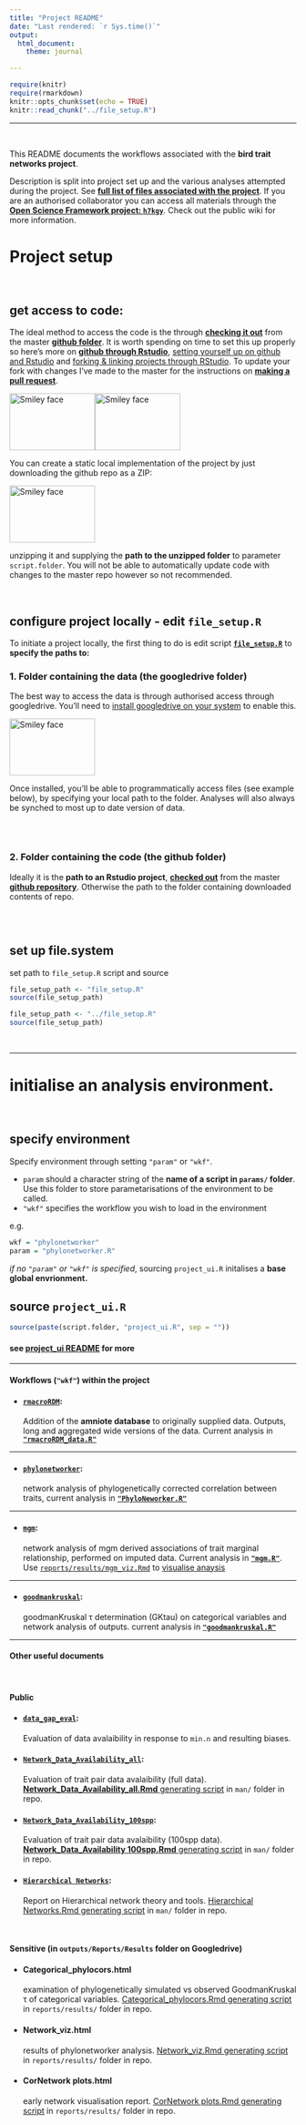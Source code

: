 ```yaml
---
title: "Project README"
date: "Last rendered: `r Sys.time()`"
output: 
  html_document:
    theme: journal

---
```



```r
require(knitr)
require(rmarkdown)
knitr::opts_chunk$set(echo = TRUE)
knitr::read_chunk("../file_setup.R")
```

***

<br>

This README documents the workflows associated with the **bird trait networks project**. 

Description is split into project set up and the various analyses attempted during the project. See [**full list of files associated with the project**](http://annakrystalli.github.io/bird_trait_networks/file_system.html). If you are an authorised collaborator you can access all materials through the [**Open Science Framework project: `h7kgy`**](https://osf.io/h7kgy/). Check out the public wiki for more information.

# **Project setup**

<br>

## **get access to code:**

The ideal method to access the code is the through [**checking it out**](http://www.molecularecologist.com/2013/11/using-github-with-r-and-rstudio/) from the master [**github folder**](https://github.com/annakrystalli/bird_trait_networks). It is worth spending on time to set this up properly so here's more on [**github through Rstudio**](https://annakrystalli.github.io/Mozfest_github-rstudio/index.html), [setting yourself up on github and Rstudio](https://github.com/mikecroucher/ISBE_Symposium) and [forking & linking projects through RStudio](https://annakrystalli.github.io/Mozfest_github-rstudio/evolottery.html). To update your fork with changes I've made to the master for the instructions on [**making a pull request**](http://annakrystalli.github.io/bird_trait_networks/pulling_repo.html).

<img src="assets/repo.png" alt="Smiley face" height="100" width="150"><img src="assets/rstudio.png" alt="Smiley face" height="100" width="150">

You can create a static local implementation of the project by just downloading the github repo as a ZIP: 

<img src="assets/dwnld_repo.png" alt="Smiley face" height="100" width="150">

unzipping it and supplying the **path to the unzipped folder** to parameter `script.folder`. You will not be able to automatically update code with changes to the master repo however so not recommended.

<br>

## **configure project locally - edit `file_setup.R`**

To initiate a project locally, the first thing to do is edit script [**`file_setup.R`**](https://github.com/annakrystalli/bird_trait_networks/blob/master/file_setup.R) to **specify the paths to:**

### 1. Folder containing the data (the googledrive folder)

The best way to access the data is through authorised access through googledrive. You'll need to [install googledrive on your system](https://www.google.com/intl/en-GB/drive/download/) to enable this. 

<img src="assets/gdrive.png" alt="Smiley face" height="100" width="150">

Once installed, you'll be able to programmatically access files (see example below), by specifying your local path to the folder.  Analyses will also always be synched to most up to date version of data.

```r

```

<br>

### 2. Folder containing the code (the github folder)

Ideally it is the **path to an Rstudio project**, [**checked out**](http://www.molecularecologist.com/2013/11/using-github-with-r-and-rstudio/) from the master [**github repository**](https://github.com/annakrystalli/bird_trait_networks). Otherwise the path to the folder containing downloaded contents of repo.



```r

```
<br>

## **set up file.system**
set path to `file_setup.R` script and source
```r
file_setup_path <- "file_setup.R"
source(file_setup_path)
```

```r
file_setup_path <- "../file_setup.R"
source(file_setup_path)
```

<br>

***

# **initialise an analysis environment.** 

<br>

## **specify environment**

Specify environment through setting `"param"` or `"wkf"`. 

 - `param` should a character string of the **name of a script in `params/` folder**. Use this folder to store parametarisations of the environment to be called. 
 - `"wkf"` specifies the workflow you wish to load in the environment

e.g.
```r
wkf = "phylonetworker"
param = "phylonetworker.R"
```


*if no `"param"` or `"wkf"` is specified*, sourcing `project_ui.R` initalises a **base global envrionment.** 


## **source `project_ui.R`**


```r
source(paste(script.folder, "project_ui.R", sep = ""))
```

#### see [**project_ui README**](http://annakrystalli.github.io/bird_trait_networks/project_ui.nb.html) for more

***
#### Workflows (`"wkf"`) within the project

- #### [**`rmacroRDM`**](http://annakrystalli.github.io/bird_trait_networks/rmacroRDM.nb.html): 
Addition of the **amniote database** to originally supplied data. Outputs, long and aggregated wide versions of the data. Current analysis in [**`"rmacroRDM_data.R"`**](https://github.com/annakrystalli/bird_trait_networks/blob/master/rmacroRDM_data.R) 

***

- #### [**`phylonetworker`**](http://annakrystalli.github.io/bird_trait_networks/PhyloNetworker_README.nb.html): 
network analysis of phylogenetically corrected correlation between traits, current analysis in [**`"PhyloNeworker.R"`**](https://github.com/annakrystalli/bird_trait_networks/blob/master/PhyloNetworker.R)

***

- #### [**`mgm`**](http://annakrystalli.github.io/bird_trait_networks/mgm.html): 
network analysis of mgm derived associations of trait marginal relationship, performed on imputed data. Current analysis in [**`"mgm.R"`**](https://github.com/annakrystalli/bird_trait_networks/blob/master/mgm.R). Use [`reports/results/mgm_viz.Rmd`](https://github.com/annakrystalli/bird_trait_networks/blob/master/docs/mgm_viz.nb.html) to [visualise anaysis](http://annakrystalli.github.io/bird_trait_networks/mgm_viz.nb.html)

***

- #### [**`goodmankruskal`**](http://annakrystalli.github.io/bird_trait_networks/GoodmanKruskal.nb.html): 
  goodmanKruskal τ determination (GKtau)  on categorical variables and network analysis of outputs. current analysis in [**`"goodmankruskal.R"`**](https://github.com/annakrystalli/bird_trait_networks/blob/master/goodmankruskal.R)

***

#### Other useful documents
<br>

#### Public

- #### [**`data_gap_eval`**](http://annakrystalli.github.io/bird_trait_networks/data_gap_eval.nb.html): 
Evaluation of data avalaibility in response to `min.n` and resulting biases.

- #### [**`Network_Data_Availability_all`**](http://annakrystalli.github.io/bird_trait_networks/Network_Data_Availability_all.nb.html): 
Evaluation of trait pair data avalaibility (full data). [**Network_Data_Availability_all.Rmd** generating script](https://github.com/annakrystalli/bird_trait_networks/blob/master/man/Network_Data_Availability_all.Rmd) in `man/` folder in repo.

- #### [**`Network_Data_Availability_100spp`**](http://annakrystalli.github.io/bird_trait_networks/Network_Data_Availability_100spp.nb.html): 
Evaluation of trait pair data avalaibility (100spp data). [**Network_Data_Availability 100spp.Rmd** generating script](https://github.com/annakrystalli/bird_trait_networks/blob/master/man/Network_Data_Availability_100spp.Rmd) in `man/` folder in repo.

- #### [**`Hierarchical Networks`**](http://annakrystalli.github.io/bird_trait_networks/Hierarchical_Networks.html): 
Report on Hierarchical network theory and tools. [Hierarchical Networks.Rmd generating script](https://github.com/annakrystalli/bird_trait_networks/blob/master/man/Hierarchical Networks.Rmd) in `man/` folder in repo.

<br>

#### Sensitive (**in `outputs/Reports/Results` folder on Googledrive**)
- #### **Categorical_phylocors.html**
 examination of phylogenetically simulated vs observed GoodmanKruskal τ of categorical variables. [Categorical_phylocors.Rmd generating script](https://github.com/annakrystalli/bird_trait_networks/blob/master/reports/results/Categorical_phylocors.Rmd) in `reports/results/` folder in repo.
 
 - #### **Network_viz.html**
 results of phylonetworker analysis. [Network_viz.Rmd generating script](https://github.com/annakrystalli/bird_trait_networks/blob/master/reports/results/Network_viz.Rmd) in `reports/results/` folder in repo.
 
  - #### **CorNetwork plots.html**
 early network visualisation report. [CorNetwork plots.Rmd generating script](https://github.com/annakrystalli/bird_trait_networks/blob/master/reports/results/CorNetwork plots.Rmd) in `reports/results/` folder in repo.